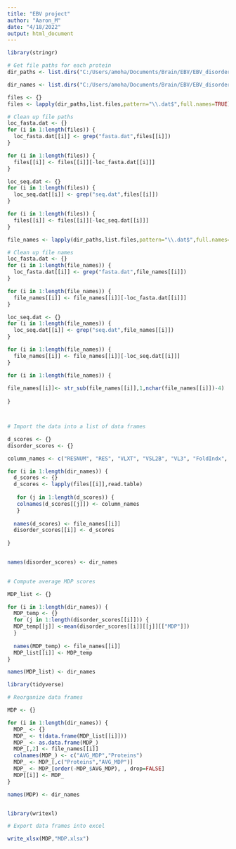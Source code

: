 ```yaml
---
title: "EBV project"
author: "Aaron_M"
date: "4/18/2022"
output: html_document
---
```


```r

library(stringr)

# Get file paths for each protein
dir_paths <- list.dirs("C:/Users/amoha/Documents/Brain/EBV/EBV_disorder_profiles/Disorder_results/",full.names=TRUE)[-1]

dir_names <- list.dirs("C:/Users/amoha/Documents/Brain/EBV/EBV_disorder_profiles/Disorder_results/",full.names=FALSE)[-1]

files <- {}
files <- lapply(dir_paths,list.files,pattern="\\.dat$",full.names=TRUE)

# Clean up file paths
loc_fasta.dat <- {}
for (i in 1:length(files)) { 
  loc_fasta.dat[[i]] <- grep("fasta.dat",files[[i]])
}

for (i in 1:length(files)) { 
  files[[i]] <- files[[i]][-loc_fasta.dat[[i]]]
}

loc_seq.dat <- {}
for (i in 1:length(files)) { 
  loc_seq.dat[[i]] <- grep("seq.dat",files[[i]])
}

for (i in 1:length(files)) { 
  files[[i]] <- files[[i]][-loc_seq.dat[[i]]]
}

file_names <- lapply(dir_paths,list.files,pattern="\\.dat$",full.names=FALSE)

# Clean up file names
loc_fasta.dat <- {}
for (i in 1:length(file_names)) { 
  loc_fasta.dat[[i]] <- grep("fasta.dat",file_names[[i]])
}

for (i in 1:length(file_names)) { 
  file_names[[i]] <- file_names[[i]][-loc_fasta.dat[[i]]]
}

loc_seq.dat <- {}
for (i in 1:length(file_names)) { 
  loc_seq.dat[[i]] <- grep("seq.dat",file_names[[i]])
}

for (i in 1:length(file_names)) { 
  file_names[[i]] <- file_names[[i]][-loc_seq.dat[[i]]]
}

for (i in 1:length(file_names)) {
  
file_names[[i]]<- str_sub(file_names[[i]],1,nchar(file_names[[i]])-4)
  
}




```

```r

# Import the data into a list of data frames

d_scores <- {}
disorder_scores <- {}

column_names <- c("RESNUM", "RES", "VLXT", "VSL2B", "VL3", "FoldIndx", "IUPred.S", "IUPred.L", "TOP.IDP", "PONDRFIT", "FITERROR", "MDP", "MDPERROR")

for (i in 1:length(dir_names)) {
  d_scores <- {}
  d_scores <- lapply(files[[i]],read.table)
  
   for (j in 1:length(d_scores)) {
   colnames(d_scores[[j]]) <- column_names
   }
  
  names(d_scores) <- file_names[[i]]
  disorder_scores[[i]] <- d_scores
  
}


names(disorder_scores) <- dir_names
   

```

```r

# Compute average MDP scores

MDP_list <- {}

for (i in 1:length(dir_names)) {
  MDP_temp <- {}
  for (j in 1:length(disorder_scores[[i]])) {
  MDP_temp[[j]] <-mean(disorder_scores[[i]][[j]][["MDP"]])
  }
  
  names(MDP_temp) <- file_names[[i]]
  MDP_list[[i]] <- MDP_temp
}

names(MDP_list) <- dir_names
```

```r

library(tidyverse)

# Reorganize data frames

MDP <- {}

for (i in 1:length(dir_names)) {
  MDP_ <- {}
  MDP_ <- t(data.frame(MDP_list[[i]]))
  MDP_ <- as.data.frame(MDP_)
  MDP_[,2] <- file_names[[i]]
  colnames(MDP_) <- c("AVG_MDP","Proteins")
  MDP_ <- MDP_[,c("Proteins","AVG_MDP")]
  MDP_ <- MDP_[order(-MDP_$AVG_MDP), , drop=FALSE]
  MDP[[i]] <- MDP_
}

names(MDP) <- dir_names



```

```r

library(writexl)

# Export data frames into excel

write_xlsx(MDP,"MDP.xlsx")

```



